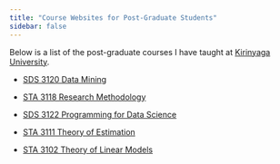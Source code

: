 ```yaml
---
title: "Course Websites for Post-Graduate Students"
sidebar: false
---
```


Below is a list of the post-graduate courses I have taught at [Kirinyaga University](https://www.kyu.ac.ke/).

-   [SDS 3120 Data Mining](https://sam-mutua.github.io/datamin23/)

-   [STA 3118 Research Methodology](https://sam-mutua.github.io/compmethods-resmethods/)

-   [SDS 3122 Programming for Data Science](https://sam-mutua.github.io/SDS3121/)

-   [STA 3111 Theory of Estimation](https://sam-mutua.github.io/STA3111/)

-   [STA 3102 Theory of Linear Models]()
